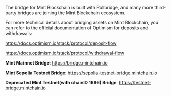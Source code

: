 The bridge for Mint Blockchain is built with Rollbridge, and many more third-party bridges are joining the Mint Blockchain ecosystem.

For more technical details about bridging assets on Mint Blockchain, you can refer to the official documentation of Optimism for deposits and withdrawals:

https://docs.optimism.io/stack/protocol/deposit-flow

https://docs.optimism.io/stack/protocol/withdrawal-flow


<b>Mint Mainnet Bridge</b>: https://bridge.mintchain.io

<b>Mint Sepolia Testnet Bridge</b>: https://sepolia-testnet-bridge.mintchain.io

<b>Deprecated Mint Testnet(with chainID 1686) Bridge</b>: https://testnet-bridge.mintchain.io